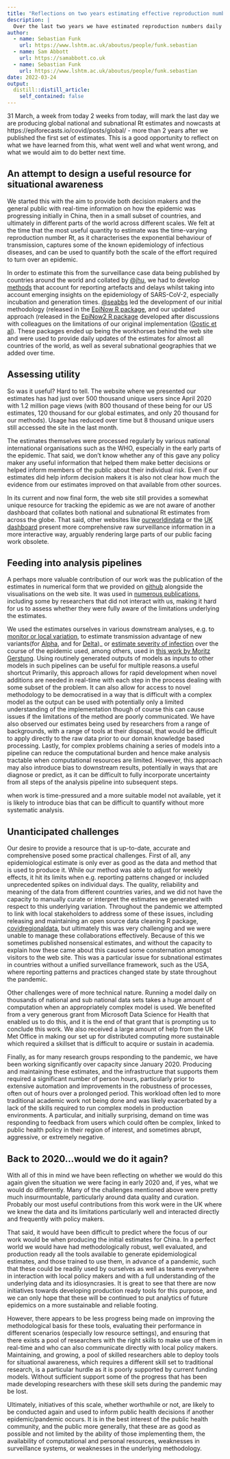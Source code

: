 ```yaml
---
title: "Reflections on two years estimating effective reproduction numbers"
description: |
  Over the last two years we have estimated reproduction numbers daily for several thousand locations, presented these estimates as a curated data set and visualised them at epiforecasts.io/covid. In this post we reflect on this project, summarising its utility, its integration with other projects, unanticipated challenges, and finally whether we would do it again.
author:
  - name: Sebastian Funk
    url: https://www.lshtm.ac.uk/aboutus/people/funk.sebastian
  - name: Sam Abbott
    url: https://samabbott.co.uk
  - name: Sebastian Funk
    url: https://www.lshtm.ac.uk/aboutus/people/funk.sebastian
date: 2022-03-24
output:
  distill::distill_article:
    self_contained: false
---
```



31 March, a week from today 2 weeks from today, will mark the last day we are producing global national and subnational Rt estimates and nowcasts at https://epiforecasts.io/covid/posts/global/ - more than 2 years after we published the first set of estimates. This is a good opportunity to reflect on what we have learned from this, what went well and what went wrong, and what we would aim to do better next time.

## An attempt to design a useful resource for situational awareness

We started this with the aim to provide both decision makers and the general public with real-time information on how the epidemic was progressing initially in China, then in a small subset of countries, and ultimately in different parts of the world across different scales. We felt at the time that the most useful quantity to estimate was the time-varying reproduction number Rt, as it characterises the exponential behaviour of transmission, captures some of the known epidemiology of infectious diseases, and can be used to quantify both the scale of the effort required to turn over an epidemic. 

In order to estimate this from the surveillance case data being published by countries around the world and collated by [@jhu](https://coronavirus.jhu.edu/data), we had to develop [methods](https://wellcomeopenresearch.org/articles/5-112) that account for reporting artefacts and delays whilst taking into account emerging insights on the epidemiology of SARS-CoV-2, especially incubation and generation times. [@seabbs](https://samabbott.co.uk/) led the development of our initial methodology (released in the [EpiNow R package](https://epiforecasts.io/EpiNow/), and our updated approach (released in the [EpiNow2 R package](https://epiforecasts.io/EpiNow2/) developed after discussions with colleagues on the limitations of our original implementation ([Gostic et al](https://doi.org/10.1371/journal.pcbi.1009679)). These packages ended up being the workhorses behind the web site and were used to provide daily updates of the estimates for almost all countries of the world, as well as several subnational geographies that we added over time.

## Assessing utility

So was it useful? Hard to tell. The website where we presented our estimates has had just over 500 thousand unique users since April 2020 with 1.2 million page views (with 800 thousand of these being for our US estimates, 120 thousand for our global estimates, and only 20 thousand for our methods). Usage has reduced over time but 8 thousand unique users still accessed the site in the last month.

The estimates themselves were processed regularly by various national international organisations such as the WHO, especially in the early parts of the epidemic. That said, we don’t know whether any of this gave any policy maker any useful information that helped them make better decisions or helped inform members of the public about their individual risk. Even if our estimates did help inform decision makers it is also not clear how much the evidence from our estimates improved on that available from other sources.

In its current and now final form, the web site still provides a somewhat unique resource for tracking the epidemic as we are not aware of another dashboard that collates both national and subnational Rt estimates from across the globe. That said, other websites like [ourworldindata](https://ourworldindata.org/coronavirus) or the [UK dashboard](https://coronavirus.data.gov.uk/) present more comprehensive raw surveillance information in a more interactive way, arguably rendering large parts of our public facing work obsolete.


## Feeding into analysis pipelines

A perhaps more valuable contribution of our work was the publication of the estimates in numerical form that we provided on [github](https://github.com/epiforecasts/covid-rt-estimates) alongside the visualisations on the web site. It was used in [numerous publications](https://scholar.google.co.uk/scholar?oi=bibs&hl=en&cites=101206636044215432,8611489539131682391&as_sdt=5), including some by researchers that did not interact with us, making it hard for us to assess whether they were fully aware of the limitations underlying the estimates.

We used the estimates ourselves in various downstream analyses, e.g. to [monitor or local variation](https://github.com/epiforecasts/covid19_uk_local), to estimate transmission advantage of new variants(for [Alpha](https://doi.org/10.1126/science.abg3055), and for [Delta](https://doi.org/10.1101/2021.11.30.21267056))_ or [estimate severity of infection](https://github.com/epiforecasts/covid19.sgene.utla.rt/blob/severity-analysis/severity-report.pdf) over the course of the epidemic used, among others, used in [this work by Moritz Gerstung](https://doi.org/10.1038/s41586-021-04069-y). Using routinely generated outputs of models as inputs to other models in such pipelines can be useful for multiple reasons.a useful shortcut Primarily, this approach allows for rapid development when novel additions are needed in real-time with each step in the process dealing with some subset of the problem. It can also allow for access to novel methodology to be democratised in a way that is difficult with a complex model as the output can be used with potentially only a limited understanding of the implementation though of course this can cause issues if the limitations of the method are poorly communicated.  We have also observed our estimates being used by researchers from a range of backgrounds, with a range of tools at their disposal, that would be difficult to apply directly to the raw data prior to our domain knowledge based processing. Lastly, for complex problems chaining a series of models into a pipeline can reduce the computational burden and hence make analysis tractable when computational resources are limited. However, this approach may also introduce bias to downstream results, potentially in ways that are diagnose or predict, as it can be difficult to fully incorporate uncertainty from all steps of the analysis pipeline into subsequent steps.

when work is time-pressured and a more suitable model not available, yet it is likely to introduce bias that can be difficult to quantify without more systematic analysis.

## Unanticipated challenges

Our desire to provide a resource that is up-to-date, accurate and comprehensive posed some practical challenges. First of all, any epidemiological estimate is only ever as good as the data and method that is used to produce it. While our method was able to adjust for weekly effects, it hit its limits when e.g. reporting patterns changed or included unprecedented spikes on individual days. The quality, reliability and meaning of the data from different countries varies, and we did not have the capacity to manually curate or interpret the estimates we generated with respect to this underlying variation. Throughout the pandemic we attempted to link with local stakeholders to address some of these issues, including releasing and maintaining an open source data cleaning R package, [covidregionaldata](https://doi.org/10.21105/joss.03290), but ultimately this was very challenging and we were unable to manage these collaborations effectively.  Because of this we sometimes published nonsensical estimates, and without the capacity to explain how these came about this caused some consternation amongst visitors to the web site. This was a particular issue for subnational estimates in countries without a unified surveillance framework, such as the USA, where reporting patterns and practices changed state by state throughout the pandemic.

Other challenges were of more technical nature. Running a model daily on thousands of national and sub national data sets takes a huge amount of computation when an appropriately complex model is used. We benefited from a very generous grant from Microsoft Data Science for Health that enabled us to do this, and it is the end of that grant that is prompting us to conclude this work. We also received a large amount of help from the UK Met Office in making our set up for distributed computing more sustainable which required a skillset that is difficult to acquire or sustain in academia.

Finally, as for many research groups responding to the pandemic, we have been working significantly over capacity since January 2020. Producing and maintaining these estimates, and the infrastructure that supports them required a significant number of person hours, particularly prior to extensive automation and improvements in the robustness of processes, often out of hours over a prolonged period. This workload often led to more traditional academic work not being done and was likely exacerbated by a lack of the skills required to run complex models in production environments. A particular, and initially surprising, demand on time was responding to feedback from users which could often be complex, linked to public health policy in their region of interest, and sometimes abrupt, aggressive, or extremely negative. 

## Back to 2020…would we do it again?

With all of this in mind we have been reflecting on whether we would do this again given the situation we were facing in early 2020 and, if yes, what we would do differently. Many of the challenges mentioned above were pretty much insurmountable, particularly around data quality and curation. Probably our most useful contributions from this work were in the UK where we knew the data and its limitations particularly well and interacted directly and frequently with policy makers.

That said, it would have been difficult to predict where the focus of our work would be when producing the initial estimates for China. In a perfect world we would have had methodologically robust, well evaluated, and production ready all the tools available to generate epidemiological estimates, and those trained to use them, in advance of a pandemic, such that these could be readily used by ourselves as well as teams everywhere in interaction with local policy makers and with a full understanding of the underlying data and its idiosyncrasies. It is great to see that there are now initiatives towards developing production ready tools for this purpose, and we can only hope that these will be continued to put analytics of future epidemics on a more sustainable and reliable footing. 

However, there appears to be less progress being made on improving the methodological basis for these tools, evaluating their performance in different scenarios (especially low resource settings), and ensuring that there exists a pool of researchers with the right skills to make use of them in real-time and who can also communicate directly with local policy makers. Maintaining, and growing, a pool of skilled researchers able to deploy tools for situational awareness, which requires a different skill set to traditional research, is a particular hurdle as it is poorly supported by current funding models. Without sufficient support some of the progress that has been made developing researchers with these skill sets during the pandemic may be lost.

Ultimately, initiatives of this scale, whether worthwhile or not, are likely to be conducted again and used to inform public health decisions if another epidemic/pandemic occurs. It is in the best interest of the public health community, and the public more generally, that these are as good as possible and not limited by the ability of those implementing them, the availability of computational and personal resources, weaknesses in surveillance systems, or weaknesses in the underlying methodology. 